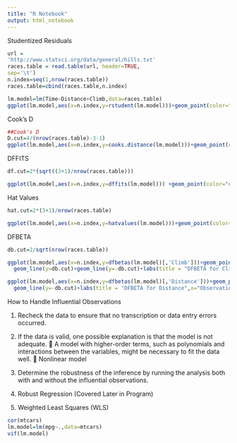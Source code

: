 ---
title: "R Notebook"
output: html_notebook
---

Studentized Residuals
```{r}
url = 
'http://www.statsci.org/data/general/hills.txt' 
races.table = read.table(url, header=TRUE, 
sep='\t')
n.index=seq(1,nrow(races.table))
races.table=cbind(races.table,n.index)

lm.model=lm(Time~Distance+Climb,data=races.table)
ggplot(lm.model,aes(x=n.index,y=rstudent(lm.model)))+geom_point(color="orange")+geom_line(y=-3)+geom_line(y=3)+labs(title = "External Studentized Residuals",x="Observation",y="Residuals")

```
Cook's D
```{r}
##Cook's D
D.cut=4/(nrow(races.table)-3-1)
ggplot(lm.model,aes(x=n.index,y=cooks.distance(lm.model)))+geom_point(color="orange")+geom_line(y=D.cut)+labs(title = "Cook's D",x="Observation",y="Cook's Distance")
```
DFFITS
```{r}
df.cut=2*(sqrt((3+1)/nrow(races.table)))

ggplot(lm.model,aes(x=n.index,y=dffits(lm.model))) +geom_point(color="orange") +geom_line(y=df.cut) +geom_line(y=-df.cut)+labs(title = "DFFITS",x="Observation",y="DFFITS")
```
Hat Values
```{r}
hat.cut=2*(3+1)/nrow(races.table)

ggplot(lm.model,aes(x=n.index,y=hatvalues(lm.model)))+geom_point(color="orange")+geom_line(y=hat.cut)+labs(title = "Hat values",x="Observation",y="Hat Values")
```
DFBETA
```{r}
db.cut=2/sqrt(nrow(races.table))

ggplot(lm.model,aes(x=n.index,y=dfbetas(lm.model)[,'Climb']))+geom_point(color="orange")+
  geom_line(y=db.cut)+geom_line(y=-db.cut)+labs(title = "DFBETA for Climb",x="Observation",y="DFBETAS")

ggplot(lm.model,aes(x=n.index,y=dfbetas(lm.model)[,'Distance']))+geom_point(color="orange")+geom_line(y=db.cut)+
  geom_line(y=-db.cut)+labs(title = "DFBETA for Distance",x="Observation",y="DFBETAS")
```
How to Handle Influential Observations

1. Recheck the data to ensure that no transcription or data entry errors 
occurred.

2. If the data is valid, one possible explanation is that 
the model is not adequate.
 A model with higher-order terms, such as polynomials and 
interactions between the variables, might be necessary to fit the 
data well.
 Nonlinear model

3. Determine the robustness of the inference by running the analysis 
both with and without the influential observations.

4. Robust Regression (Covered Later in Program)

5. Weighted Least Squares (WLS)

```{r}
cor(mtcars)
lm.model=lm(mpg~.,data=mtcars)
vif(lm.model)
```

